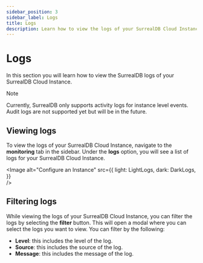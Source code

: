 ```yaml
---
sidebar_position: 3
sidebar_label: Logs
title: Logs
description: Learn how to view the logs of your SurrealDB Cloud Instance. 
---
```



# Logs

In this section you will learn how to view the SurrealDB logs of your SurrealDB Cloud Instance. 

> [!NOTE]
> Currently, SurrealDB only supports activity logs for instance level events. Audit logs are not supported yet but will be in the future. 

## Viewing logs

To view the logs of your SurrealDB Cloud Instance, navigate to the **monitoring** tab in the sidebar. Under the **logs** option, you will see a list of logs for your SurrealDB Cloud Instance. 

<Image
alt="Configure an Instance"
src={{
	light: LightLogs,
	dark: DarkLogs,
	}}  
/>

## Filtering logs

While viewing the logs of your SurrealDB Cloud Instance, you can filter the logs by selecting the **filter** button. This will open a modal where you can select the logs you want to view. You can filter by the following:

- **Level**: this includes the level of the log.
- **Source**: this includes the source of the log.
- **Message**: this includes the message of the log.


